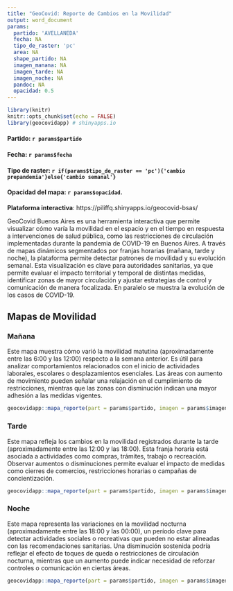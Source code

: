 ```yaml
---
title: "GeoCovid: Reporte de Cambios en la Movilidad"
output: word_document
params:
  partido: 'AVELLANEDA'
  fecha: NA
  tipo_de_raster: 'pc'
  area: NA
  shape_partido: NA
  imagen_manana: NA
  imagen_tarde: NA
  imagen_noche: NA
  pandoc: NA
  opacidad: 0.5
---
```


```r
library(knitr)
knitr::opts_chunk$set(echo = FALSE)
library(geocovidapp) # shinyapps.io
```

#### Partido: `r params$partido` 
#### Fecha: `r params$fecha`
#### Tipo de raster: `r if(params$tipo_de_raster == 'pc'){'cambio prepandemia'}else{'cambio semanal'}`
#### Opacidad del mapa: `r params$opacidad`. 
**Plataforma interactiva**: https://piliffq.shinyapps.io/geocovid-bsas/

GeoCovid Buenos Aires es una herramienta interactiva que permite visualizar cómo varía la movilidad en el espacio y en el tiempo en respuesta a intervenciones de salud pública, como las restricciones de circulación implementadas durante la pandemia de COVID-19 en Buenos Aires. A través de mapas dinámicos segmentados por franjas horarias (mañana, tarde y noche), la plataforma permite detectar patrones de movilidad y su evolución semanal. Esta visualización es clave para autoridades sanitarias, ya que permite evaluar el impacto territorial y temporal de distintas medidas, identificar zonas de mayor circulación y ajustar estrategias de control y comunicación de manera focalizada. En paralelo se muestra la evolución de los casos de COVID-19.

## Mapas de Movilidad

### Mañana

Este mapa muestra cómo varió la movilidad matutina (aproximadamente entre las 6:00 y las 12:00) respecto a la semana anterior. Es útil para analizar comportamientos relacionados con el inicio de actividades laborales, escolares o desplazamientos esenciales. Las áreas con aumento de movimiento pueden señalar una relajación en el cumplimiento de restricciones, mientras que las zonas con disminución indican una mayor adhesión a las medidas vigentes.

```r

geocovidapp::mapa_reporte(part = params$partido, imagen = params$imagen_manana)

```


### Tarde

Este mapa refleja los cambios en la movilidad registrados durante la tarde (aproximadamente entre las 12:00 y las 18:00). Esta franja horaria está asociada a actividades como compras, trámites, trabajo o recreación. Observar aumentos o disminuciones permite evaluar el impacto de medidas como cierres de comercios, restricciones horarias o campañas de concientización.

```r

geocovidapp::mapa_reporte(part = params$partido, imagen = params$imagen_tarde)

```

### Noche

Este mapa representa las variaciones en la movilidad nocturna (aproximadamente entre las 18:00 y las 00:00), un período clave para detectar actividades sociales o recreativas que pueden no estar alineadas con las recomendaciones sanitarias. Una disminución sostenida podría reflejar el efecto de toques de queda o restricciones de circulación nocturna, mientras que un aumento puede indicar necesidad de reforzar controles o comunicación en ciertas áreas.

```r

geocovidapp::mapa_reporte(part = params$partido, imagen = params$imagen_noche)

```